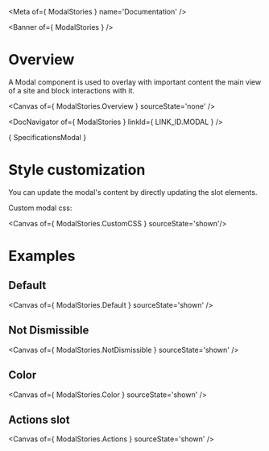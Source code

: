 
<Meta of={ ModalStories } name='Documentation' />

<Banner of={ ModalStories } />

# Overview

A Modal component is used to overlay with important content the main view of a site and block interactions with it.

<Canvas of={ ModalStories.Overview } sourceState='none' />

<DocNavigator of={ ModalStories } linkId={ LINK_ID.MODAL } />

<Markdown>{ SpecificationsModal }</Markdown>

# Style customization

You can update the modal's content by directly updating the slot elements.

Custom modal css:

<Canvas of={ ModalStories.CustomCSS } sourceState='shown'/>

# Examples

## Default

<Canvas of={ ModalStories.Default } sourceState='shown' />

## Not Dismissible

<Canvas of={ ModalStories.NotDismissible } sourceState='shown' />

## Color

<Canvas of={ ModalStories.Color } sourceState='shown' />

## Actions slot

<Canvas of={ ModalStories.Actions } sourceState='shown' />
